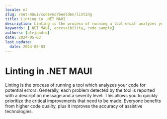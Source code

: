 ```yaml
---
locale: nl
slug: /net-maui/codevoorbeelden/linting
title: Linting in .NET MAUI
description: Linting is the process of running a tool which analyzes your code for potential errors.
keywords: [.NET MAUI, accessibility, code sample]
authors: [alejandro]
date: 2024-05-03
last_update:
  date: 2024-05-03
---
```


# Linting in .NET MAUI

Linting is the process of running a tool which analyzes your code for potential errors. Generally, each problem detected by the tool is reported with a description message and a severity level. This allows you to quickly prioritize the critical improvements that need to be made. Everyone benefits from higher code quality, plus it improves the accuracy of assistive technologies.

<CodeSample id="linting" platform="net-maui" locale="en"/>
